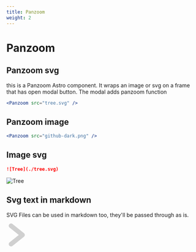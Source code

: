 ```yaml
---
title: Panzoom
weight: 2
---
```


# Panzoom
## Panzoom svg

this is a Panzoom Astro component. It wraps an image or svg on a frame that has open modal button. The modal adds panzoom function

```jsx
<Panzoom src="tree.svg" />
```

<Panzoom src="tree.svg" />

## Panzoom image
```jsx
<Panzoom src="github-dark.png" />
```

<Panzoom src="github-dark.png" />

## Image svg
```markdown
![Tree](./tree.svg)
```

![Tree](./tree.svg)

## Svg text in markdown

SVG Files can be used in markdown too, they'll be passed through as is.

<svg viewBox="0 0 100 100" width="60" height="60" fill="#00000000" xmlns="http://www.w3.org/2000/svg">
    <path d="M 20,10 L 70,50 L 20,90" stroke-width="20px" stroke="#d0d0d0" stroke-linecap="round" stroke-linejoin="round"></path>
</svg>
